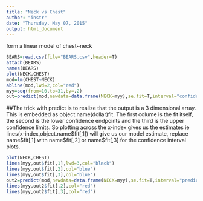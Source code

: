 ```yaml
---
title: "Neck vs Chest"
author: "instr"
date: "Thursday, May 07, 2015"
output: html_document
---
```


form a linear model of chest~neck
```r
BEARS=read.csv(file="BEARS.csv",header=T)
attach(BEARS)
names(BEARS)
plot(NECK,CHEST)
mod=lm(CHEST~NECK)
abline(mod,lwd=2,col="red")
myy=seq(from=10,to=31,by=.2)
out=predict(mod,newdata=data.frame(NECK=myy),se.fit=T,interval="confidence")
```

##The trick with predict is to realize that the output is a 3 dimensional array. This is embedded as object.name(dollar)fit.  The first colume is the fit itself, the second is the lower confidence endpoints and the third is the upper confidence limits.  So plotting across the x-index gives us the estimates ie lines(x-index,object.name\$fit[,1]) will give us our model estimate, replace name\$fit[,1] with name\$fit[,2] or name\$fit[,3] for the confidence interval plots.

```r
plot(NECK,CHEST)
lines(myy,out$fit[,1],lwd=3,col="black")
lines(myy,out$fit[,2],col="blue")
lines(myy,out$fit[,3],col="blue")
out2=predict(mod,newdata=data.frame(NECK=myy),se.fit=T,interval="prediction")
lines(myy,out2$fit[,2],col="red")
lines(myy,out2$fit[,3],col="red")
```

